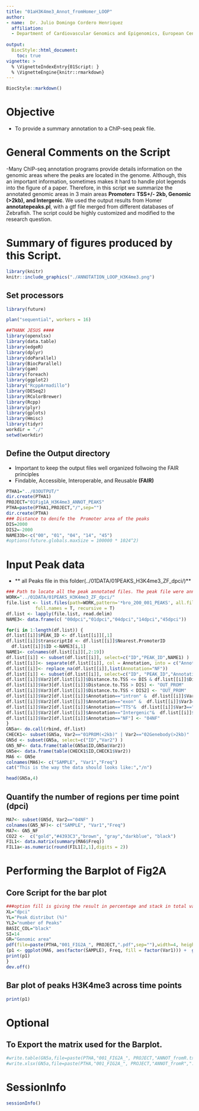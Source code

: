---
title: "01aH3K4me3_Annot_fromHomer_LOOP"
author:
- name:  Dr. Julio Domingo Cordero Henriquez
  affiliation: 
  - Department of Cardiovascular Genomics and Epigenomics, European Center for Angioscience (ECAS), Medical Faculty Mannheim, Heidelberg University, Mannheim, Germany
  
output:
  BiocStyle::html_document:
    toc: true
vignette: >
  % \VignetteIndexEntry{01Script: }
  % \VignetteEngine{knitr::rmarkdown}
---
```{r style, echo = FALSE, results = 'asis'}
BiocStyle::markdown()
```

# **Objective**
- To provide a summary annotation to a ChIP-seq peak file.

# General Comments on the Script

-Many ChIP-seq annotation programs provide details information on the genomic areas where the peaks are located in the genome. Although, this an important information, sometimes makes it hard to handle plot legends into the figure of a paper. Therefore, in this script we summarize the annotated genomic areas in 3 main areas **Promoter= TSS+/- 2kb, Genomic (>2kb), and Intergenic**. We used the output results from Homer **annotatepeaks.pl**, with a gtf file merged from different databases of Zebrafish. The script could be highly customized and modified to the research question.

# Summary of figures produced by this Script.
```{r,fig.dim = c(13, 8), results="asis", align='center',out.width="150%", echo=F}
library(knitr)
knitr::include_graphics("./ANNOTATION_LOOP_H3K4me3.png")
```   

## Set processors 
```{r,message=FALSE,class.source="bg-info",warning=FALSE,echo=F}
library(future)

plan("sequential", workers = 16)
```


```{r,message=FALSE,class.source="bg-info",warning=FALSE,echo=F}
##THANK JESUS ####
library(openxlsx)
library(data.table)
library(edgeR)
library(dplyr)
library(doParallel)
library(BiocParallel)
library(gam)
library(foreach)
library(ggplot2)
library("RcppArmadillo")
library(DESeq2)
library(RColorBrewer)
library(Rcpp)
library(plyr)
library(gplots)
library(Hmisc)
library(tidyr)
workdir = "./"
setwd(workdir)

```

## Define the Output directory
- Important to keep the output files well organized follwoing the FAIR principles
- Findable, Accessible, Interoperable, and Reusable **(FAIR)**
```{r,class.source="bg-info",echo=TRUE,warning=FALSE}
PTHA1="../03OUTPUT/"
dir.create(PTHA1)
PROJECT="01Fig1A_H3K4me3_ANNOT_PEAKS"
PTHA=paste(PTHA1,PROJECT,"/",sep="")
dir.create(PTHA)
### Distance to denife the  Promoter area of the peaks
DIS=2000
DIS2=-2000
NAME33b<-c("00", "01", "04", "14", "45") 
#options(future.globals.maxSize = 100000 * 1024^2)
```

# Input Peak data
- ** all Peaks file in this folder(../01DATA/01PEAKS_H3K4me3_ZF_dpci/)** 
```{r,class.source="bg-info",echo=TRUE,warning=FALSE}
### Path to locate all the peak annotated files. The peak file were annotated with annotatePeaks.pl from homer using the merge gtf files from danRer11 genome from REFSEQ, NONCODE, and EMSENBEL
WORK="../01DATA/01PEAKS_H3K4me3_ZF_dpci/"
file.list <- list.files(path=WORK,pattern='*bro_200_001_PEAKS', all.files = T,
           full.names = T, recursive = T)
df.list <- lapply(file.list, read.delim)
NAME3<- data.frame(c( "00dpci","01dpci","04dpci","14dpci","45dpci"))

for(i in 1:length(df.list)) {
df.list[[i]]$PEAK_ID <- df.list[[i]][,1]
df.list[[i]]$transcriptId <- df.list[[i]]$Nearest.PromoterID
  df.list[[i]]$ID <-NAME3[i,1]
NAME1<- colnames(df.list[[i]][,2:19])
df.list[[i]] <- subset(df.list[[i]], select=c("ID","PEAK_ID",NAME1) )
df.list[[i]]<- separate(df.list[[i]], col = Annotation, into = c("Annotation","Annot2"), sep = " ")
df.list[[i]]<- replace_na(df.list[[i]],list(Annotation="NF"))
df.list[[i]] <- subset(df.list[[i]], select=c("ID", "PEAK_ID","Annotation","Distance.to.TSS","Nearest.PromoterID") )
df.list[[i]]$Var2[df.list[[i]]$Distance.to.TSS <= DIS & df.list[[i]]$Distance.to.TSS >=DIS2] <- "01PROM(<2kb)"
df.list[[i]]$Var3[df.list[[i]]$Distance.to.TSS > DIS] <- "OUT_PROM"
df.list[[i]]$Var3[df.list[[i]]$Distance.to.TSS < DIS2] <- "OUT_PROM"
df.list[[i]]$Var2[df.list[[i]]$Annotation=="intron" &  df.list[[i]]$Var3=="OUT_PROM"] <- "02Genebody(>2kb)"
df.list[[i]]$Var2[df.list[[i]]$Annotation=="exon" &  df.list[[i]]$Var3=="OUT_PROM"] <- "02Genebody(>2kb)"
df.list[[i]]$Var2[df.list[[i]]$Annotation=="TTS"&  df.list[[i]]$Var3=="OUT_PROM"] <- "02Genebody(>2kb)"
df.list[[i]]$Var2[df.list[[i]]$Annotation=="Intergenic"&  df.list[[i]]$Var3=="OUT_PROM"] <- "03Interg"
df.list[[i]]$Var2[df.list[[i]]$Annotation=="NF"] <- "04NF"
}
GN5a<- do.call(rbind, df.list)
CHECK1<- subset(GN5a, Var2=="01PROM(<2kb)" | Var2=="02Genebody(>2kb)" | Var2=="03Interg" )
GN5d <- subset(GN5a, select=c("ID","Var2") )
GN5_NF<- data.frame(table(GN5a$ID,GN5a$Var2))
GN5e<- data.frame(table(CHECK1$ID,CHECK1$Var2))
MA6 <- GN5e
colnames(MA6)<- c("SAMPLE", "Var1","Freq")
cat("This is the way the data should looks like:","/n")

head(GN5a,4)
```

## Quantify the number of regions per time point (dpci)
```{r,class.source="bg-info",echo=TRUE,warning=FALSE}
MA7<- subset(GN5d, Var2=="04NF" )
colnames(GN5_NF)<- c("SAMPLE", "Var1","Freq")
MA7<- GN5_NF
CO22 <-  c("gold","#4393C3","brown", "gray","darkblue", "black")
FIL1<- data.matrix(summary(MA6$Freq))
FIL1a<-as.numeric(round(FIL1[2,1],digits = 2))
```

# Performing the Barplot of Fig2A

## Core Script for the bar plot 
```{r,class.source="bg-info",echo=TRUE,warning=FALSE}
###option fill is giving the result in percentage and stack in total values
XL="dpci"
YL="Peak distribut (%)"
YL2="number of Peaks"
BASIC_COL="black"
SI=14
GR="Genomic area"
pdf(file=paste(PTHA,"001_FIG2A_", PROJECT,".pdf",sep=""),width=4, height=2.5) 
{p1 <- ggplot(MA6, aes(factor(SAMPLE), Freq, fill = factor(Var1))) +  geom_bar(position = "fill",stat = "identity") +    guides(fill = guide_legend(reverse = F)) +   labs(fill = GR) + theme_bw()+   scale_fill_manual(values =CO22) +   scale_fill_manual(values =CO22) +  theme(strip.placement = "outside",strip.text.y.left = element_text(angle=0),axis.text.x=element_text(angle = 0,size=SI , face="bold"),axis.text.y=element_text(angle = 0,size=SI , face="bold"), axis.title.y = element_text(angle = 90,size=SI , face="bold"), axis.title.x = element_text(angle = 0,size=SI , face="bold"),panel.border = element_rect(colour = BASIC_COL,  size=2)) + labs(title=paste(PROJECT,sep="" ) , x=XL, y = YL)+ scale_y_continuous(breaks=seq(0,25,0.5))
print(p1)
}
dev.off()
```

## Bar plot of peaks H3K4me3 across time points  
```{r,fig.dim = c(6, 4),class.source="bg-info"}
print(p1)
```
# Optional
## To Export the matrix used for the Barplot.
```{r,class.source="bg-info",echo=TRUE,warning=FALSE}
#write.table(GN5a,file=paste(PTHA,"001_FIG2A_", PROJECT,"ANNOT_fromR.txt",sep=""),sep="\t",row.names = F,col.names=T,dec=".",quote = F)
#write.xlsx(GN5a,file=paste(PTHA,"001_FIG2A_", PROJECT,"ANNOT_fromR",".xlsx",sep=""),overwrite = T)

```






# SessionInfo 
```{r,warning=FALSE}
sessionInfo()
```